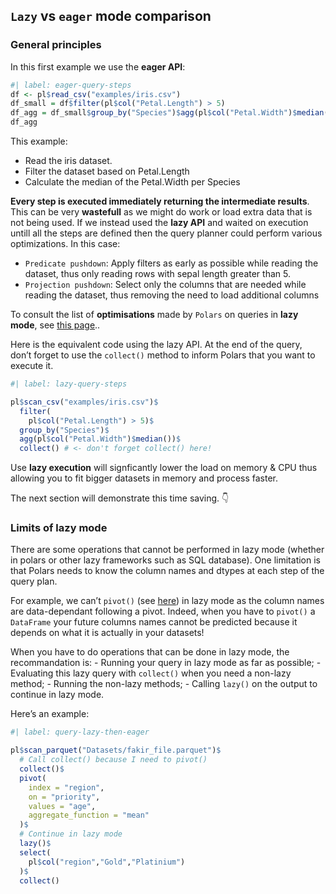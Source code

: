 ## `Lazy` vs `eager` mode comparison

### General principles

In this first example we use the **eager API**:

```r
#| label: eager-query-steps
df <- pl$read_csv("examples/iris.csv")
df_small = df$filter(pl$col("Petal.Length") > 5)
df_agg = df_small$group_by("Species")$agg(pl$col("Petal.Width")$median())
df_agg
```

This example:

- Read the iris dataset.
- Filter the dataset based on Petal.Length
- Calculate the median of the Petal.Width per Species

**Every step is executed immediately returning the intermediate results**. This can be very **wastefull** as we might do work or load extra data that is not being used.
If we instead used the **lazy API** and waited on execution untill all the steps are defined then the query planner could perform various optimizations. In this case:

- `Predicate pushdown`: Apply filters as early as possible while reading the dataset, thus only reading rows with sepal length greater than 5.
- `Projection pushdown`: Select only the columns that are needed while reading the dataset, thus removing the need to load additional columns

::: {.callout-tip}
To consult the list of **optimisations** made by `Polars` on queries in **lazy mode**, see [this page](https://pola-rs.github.io/polars-book/user-guide/lazy/optimizations/)..
:::

Here is the equivalent code using the lazy API. At the end of the query, don't forget to use the `collect()` method to inform Polars that you want to execute it.

```r
#| label: lazy-query-steps

pl$scan_csv("examples/iris.csv")$
  filter(
    pl$col("Petal.Length") > 5)$
  group_by("Species")$
  agg(pl$col("Petal.Width")$median())$
  collect() # <- don't forget collect() here!
```

::: {.callout-important}
Use **lazy execution** will signficantly lower the load on memory & CPU thus allowing you to fit bigger datasets in memory and process faster.
:::

The next section will demonstrate this time saving. 👇


### Limits of lazy mode

There are some operations that cannot be performed in lazy mode (whether in polars or other lazy frameworks such as SQL database). One limitation is that Polars needs to know the column names and dtypes at each step of the query plan.

For example, we can't `pivot()` (see [here](#pivot-a-dataframe)) in lazy mode as the column names are data-dependant following a pivot. Indeed, when you have to `pivot()` a `DataFrame` your future columns names cannot be predicted because it depends on what it is actually in your datasets!

When you have to do operations that can be done in lazy mode, the recommandation is:
- Running your query in lazy mode as far as possible;
- Evaluating this lazy query with `collect()` when you need a non-lazy method;
- Running the non-lazy methods;
- Calling `lazy()` on the output to continue in lazy mode.

Here's an example:

```r
#| label: query-lazy-then-eager

pl$scan_parquet("Datasets/fakir_file.parquet")$
  # Call collect() because I need to pivot()
  collect()$
  pivot(
    index = "region",
    on = "priority",
    values = "age",
    aggregate_function = "mean"
  )$
  # Continue in lazy mode
  lazy()$
  select(
    pl$col("region","Gold","Platinium")
  )$
  collect()
```





